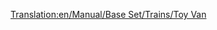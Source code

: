 [[Translation:en/Manual/Base Set/Trains/Toy Van]]
{{it/Manuale/Set base/Treni/Vagoni|Picture=[[File:en/Manual/Base Set/Trains/Toyvan.png]]
|Name=Vagone giocattoli
|NormalCost=€ 2.144
|NormalWeight=21 / 23 t
|NormalCapacity=20 giocattoli
|MonoCost="
|MonoWeight=21 / 24 t
|MonoCapacity=25 giocattoli
|MagCost="
|MagWeight="
|MagCapacity=27 giocattoli
|Description=Per il trasporto nel Toyland dei giocattoli dalle fabriche alle città. Non ci si annoia mai in questi viaggi.
}}